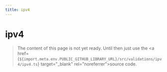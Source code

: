 ```yaml
---
title: ipv4
---
```


# ipv4

> The content of this page is not yet ready. Until then just use the <a href={`${import.meta.env.PUBLIC_GITHUB_LIBRARY_URL}/src/validations/ipv4/ipv4.ts`} target="\_blank" rel="noreferrer">source code</a>.
